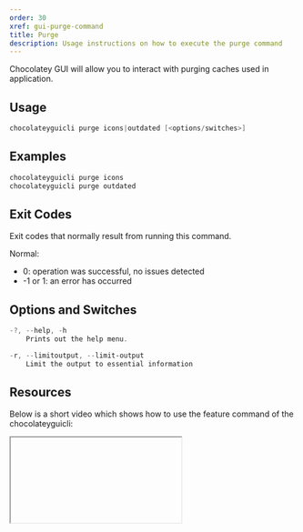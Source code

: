 ```yaml
---
order: 30
xref: gui-purge-command
title: Purge
description: Usage instructions on how to execute the purge command
---
```


Chocolatey GUI will allow you to interact with purging caches used in application.

## Usage

```powershell
chocolateyguicli purge icons|outdated [<options/switches>]
```

## Examples

```powershell
chocolateyguicli purge icons
chocolateyguicli purge outdated
```

## Exit Codes

Exit codes that normally result from running this command.

Normal:

- 0: operation was successful, no issues detected
- -1 or 1: an error has occurred

## Options and Switches

```powershell
-?, --help, -h
    Prints out the help menu.

-r, --limitoutput, --limit-output
    Limit the output to essential information
```
## Resources

Below is a short video which shows how to use the feature command of the chocolateyguicli:

<Iframe ratio="16x9" link="https://www.youtube.com/embed/Zsyr51jr4QY?list=PL84yg23i9GBjAMY0OfHfn-MH4rviaccuc" />

